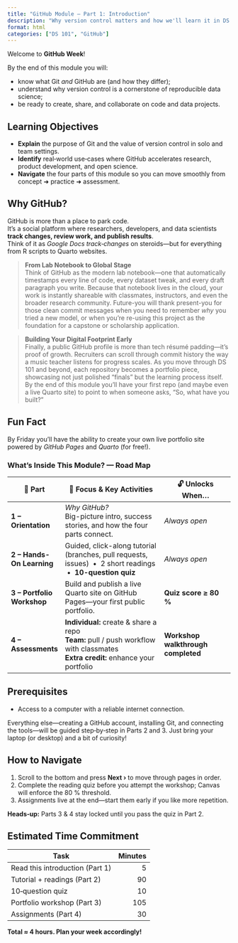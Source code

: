 ```yaml
---
title: "GitHub Module – Part 1: Introduction"
description: "Why version control matters and how we'll learn it in DS 101"
format: html
categories: ["DS 101", "GitHub"]
---
```


::: {.lead}
Welcome to **GitHub Week**!  

By the end of this module you will:  

- know what Git *and* GitHub are (and how they differ);  
- understand why version control is a cornerstone of reproducible data science;  
- be ready to create, share, and collaborate on code and data projects.
:::

## Learning Objectives

- **Explain** the purpose of Git and the value of version control in solo and team settings.  
- **Identify** real‑world use‑cases where GitHub accelerates research, product development, and open science.  
- **Navigate** the four parts of this module so you can move smoothly from concept ➜ practice ➜ assessment.

## Why GitHub?
GitHub is more than a place to park code.  
It’s a social platform where researchers, developers, and data scientists **track changes, review work, and publish results**.  
Think of it as *Google Docs track‑changes* on steroids—but for everything from R scripts to Quarto websites.


> **From Lab Notebook to Global Stage**  
> Think of GitHub as the modern lab notebook—one that automatically timestamps every line of code, every dataset tweak, and every draft paragraph you write. Because that notebook lives in the cloud, your work is instantly shareable with classmates, instructors, and even the broader research community. Future-you will thank present-you for those clean commit messages when you need to remember *why* you tried a new model, or when you’re re-using this project as the foundation for a capstone or scholarship application.

> **Building Your Digital Footprint Early**  
> Finally, a public GitHub profile is more than tech résumé padding—it’s proof of growth. Recruiters can scroll through commit history the way a music teacher listens for progress scales. As you move through DS 101 and beyond, each repository becomes a portfolio piece, showcasing not just polished “finals” but the learning process itself. By the end of this module you’ll have your first repo (and maybe even a live Quarto site) to point to when someone asks, “So, what have you built?”  

::: {.callout-note}
## Fun Fact
By Friday you’ll have the ability to create your own live portfolio site powered by *GitHub Pages* and *Quarto* (for free!).
:::

### What’s Inside This Module? — Road Map

| 🔢 Part | 🚀 Focus & Key Activities | 🔓 Unlocks When… |
|---------|-------------------------|-----------------|
| **1 – Orientation** | *Why GitHub?*<br>Big-picture intro, success stories, and how the four parts connect. | _Always open_ |
| **2 – Hands-On Learning** | Guided, click-along tutorial (branches, pull requests, issues) &nbsp;•&nbsp; 2 short readings &nbsp;•&nbsp; **10-question quiz** | _Always open_ |
| **3 – Portfolio Workshop** | Build and publish a live Quarto site on GitHub Pages—your first public portfolio. | **Quiz score ≥ 80 %** |
| **4 – Assessments** | **Individual:** create & share a repo<br>**Team:** pull / push workflow with classmates<br>**Extra credit:** enhance your portfolio | **Workshop walkthrough completed** |
## Prerequisites

- Access to a computer with a reliable internet connection.

Everything else—creating a GitHub account, installing Git, and connecting the tools—will be guided step‑by‑step in Parts 2 and 3. Just bring your laptop (or desktop) and a bit of curiosity!

## How to Navigate

1. Scroll to the bottom and press **Next ›** to move through pages in order.  
2. Complete the reading quiz before you attempt the workshop; Canvas will enforce the 80 % threshold.  
3. Assignments live at the end—start them early if you like more repetition.

::: {.callout-warning icon="lock"}
**Heads‑up:** Parts 3 & 4 stay locked until you pass the quiz in Part 2.
:::

## Estimated Time Commitment
| Task | Minutes |
|------|--------:|
| Read this introduction (Part 1) | 5 |
| Tutorial + readings (Part 2) | 90 |
| 10‑question quiz | 10 |
| Portfolio workshop (Part 3) | 105 |
| Assignments (Part 4) | 30 |

**Total ≈ 4 hours. Plan your week accordingly!**


